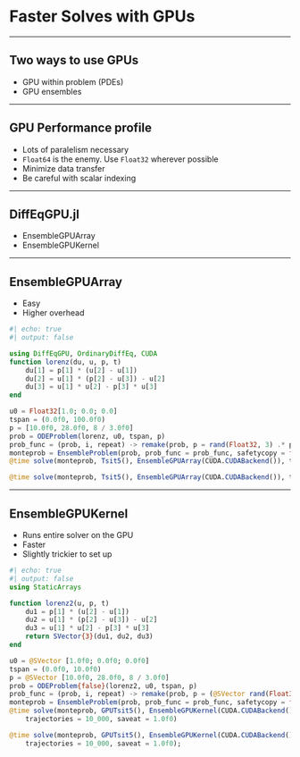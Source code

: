 # Faster Solves with GPUs

---

## Two ways to use GPUs

* GPU within problem (PDEs)
* GPU ensembles

---

## GPU Performance profile

* Lots of paralelism necessary
* `Float64` is the enemy. Use `Float32` wherever possible
* Minimize data transfer
* Be careful with scalar indexing

---

## DiffEqGPU.jl

* EnsembleGPUArray
* EnsembleGPUKernel

---

## EnsembleGPUArray

* Easy
* Higher overhead

```julia
#| echo: true
#| output: false

using DiffEqGPU, OrdinaryDiffEq, CUDA
function lorenz(du, u, p, t)
    du[1] = p[1] * (u[2] - u[1])
    du[2] = u[1] * (p[2] - u[3]) - u[2]
    du[3] = u[1] * u[2] - p[3] * u[3]
end

u0 = Float32[1.0; 0.0; 0.0]
tspan = (0.0f0, 100.0f0)
p = [10.0f0, 28.0f0, 8 / 3.0f0]
prob = ODEProblem(lorenz, u0, tspan, p)
prob_func = (prob, i, repeat) -> remake(prob, p = rand(Float32, 3) .* p)
monteprob = EnsembleProblem(prob, prob_func = prob_func, safetycopy = false)
@time solve(monteprob, Tsit5(), EnsembleGPUArray(CUDA.CUDABackend()), trajectories = 10_000, saveat = 1.0f0);
```

```julia
@time solve(monteprob, Tsit5(), EnsembleGPUArray(CUDA.CUDABackend()), trajectories = 10_000, saveat = 1.0f0);
```

---

## EnsembleGPUKernel

* Runs entire solver on the GPU
* Faster
* Slightly trickier to set up

```julia
#| echo: true
#| output: false
using StaticArrays

function lorenz2(u, p, t)
    du1 = p[1] * (u[2] - u[1])
    du2 = u[1] * (p[2] - u[3]) - u[2]
    du3 = u[1] * u[2] - p[3] * u[3]
    return SVector{3}(du1, du2, du3)
end

u0 = @SVector [1.0f0; 0.0f0; 0.0f0]
tspan = (0.0f0, 10.0f0)
p = @SVector [10.0f0, 28.0f0, 8 / 3.0f0]
prob = ODEProblem{false}(lorenz2, u0, tspan, p)
prob_func = (prob, i, repeat) -> remake(prob, p = (@SVector rand(Float32, 3)) .* p)
monteprob = EnsembleProblem(prob, prob_func = prob_func, safetycopy = false)
@time solve(monteprob, GPUTsit5(), EnsembleGPUKernel(CUDA.CUDABackend()),
    trajectories = 10_000, saveat = 1.0f0)
```
```julia
@time solve(monteprob, GPUTsit5(), EnsembleGPUKernel(CUDA.CUDABackend()),
    trajectories = 10_000, saveat = 1.0f0);
```

<!-- Local Variables: -->
<!-- mode: markdown -->
<!-- End: -->
